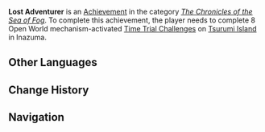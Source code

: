 {{Achievement Infobox
|title        = Lost Adventurer
|id           = 80124
|order id     = 0124
|category     = The Chronicles of the Sea of Fog
|description  = Complete 8 Open World mechanism-activated [[Time Trial Challenge]]s on Tsurumi Island in Inazuma.
|requirements = 
|primogems    = 10
|tracking     = Tracks the amount of Open World mechanism-activated Time Trial Challenges completed.
|topic        = Time Trial Challenges
|set          = Lost Adventurer
|tier         = 2
|tiers_total  = 3
|tier1        = Lost Adventurer (Tier 1)
|tier2        = Lost Adventurer (Tier 2)
|tier3        = Lost Adventurer (Tier 3)
|prev         = Lost Adventurer (Tier 1)
|next         = Lost Adventurer (Tier 3)
}}
'''Lost Adventurer''' is an [[Achievement]] in the category ''[[The Chronicles of the Sea of Fog]]''. To complete this achievement, the player needs to complete 8 Open World mechanism-activated [[Time Trial Challenge]]s on [[Tsurumi Island]] in Inazuma.
<!--
==Trivia==

==Video Guides==
{{EVT
|video1   = 
|caption1 = 
}}
-->
==Other Languages==
{{Transclude|Lost Adventurer|Other Languages}}

==Change History==
{{Change History|2.2}}
<!--
==References==
{{Reflist}}
-->
==Navigation==
{{Achievement Navbox|The Chronicles of the Sea of Fog}}